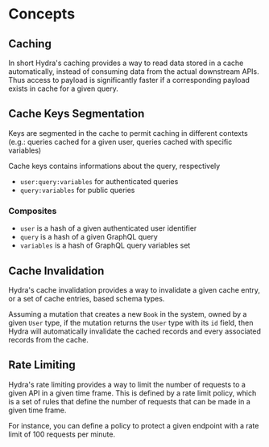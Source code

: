# Concepts

## Caching

In short Hydra's caching provides a way to read data stored in a cache automatically, instead of consuming data from the actual downstream APIs.
Thus access to payload is significantly faster if a corresponding payload exists in cache for a given query.

## Cache Keys Segmentation

Keys are segmented in the cache to permit caching in different contexts (e.g.: queries cached for a given user, queries cached with specific variables)

Cache keys contains informations about the query, respectively

- `user:query:variables` for authenticated queries
- `query:variables` for public queries

### Composites

- `user` is a hash of a given authenticated user identifier
- `query` is a hash of a given GraphQL query
- `variables` is a hash of GraphQL query variables set

## Cache Invalidation

Hydra's cache invalidation provides a way to invalidate a given cache entry, or a set of cache entries, based schema types.

Assuming a mutation that creates a new `Book` in the system, owned by a given `User` type, if the mutation returns the `User` type with its `id` field, then Hydra will automatically invalidate the cached records and every associated records from the cache.

## Rate Limiting

Hydra's rate limiting provides a way to limit the number of requests to a given API in a given time frame.
This is defined by a rate limit policy, which is a set of rules that define the number of requests that can be made in a given time frame.

For instance, you can define a policy to protect a given endpoint with a rate limit of 100 requests per minute.